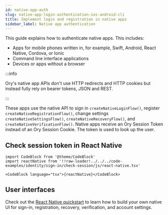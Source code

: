 ```yaml
---
id: native-app-auth
slug: native-app-login-authentication-ios-android-cli
title: Implement login and registration in native apps
sidebar_label: Native app authentication
---
```



This guide explains how to authenticate native apps. This includes:

- Apps for mobile phones written in, for example, Swift, Android, React Native, Cordova, or Ionic
- Command line interface applications
- Devices or apps without a browser

:::info

Ory's native app APIs don't use HTTP redirects and HTTP cookies but instead fully rely on bearer tokens, JSON and REST.

:::

These apps use the native API to sign in `createNativeLoginFlow()`, register `createNativeRegistrationFlow()`, change settings
`createNativeSettingsFlow()`, `createNativeRecoveryFlow()`, and `createNativeVerificationFlow()`. Native apps receive an Ory Session Token instead of an Ory Session Cookie. The
token is used to look up the user.

## Check session token in React Native

```mdx-code-block
import CodeBlock from '@theme/CodeBlock'
import reactNative from '!!raw-loader!../../../code-examples/identity/sign-in/check-session/js/react-native.tsx'

<CodeBlock language="tsx">{reactNative}</CodeBlock>
```

## User interfaces

Check out the [React Native quickstart](../../getting-started/integrate-auth/react-native.mdx) to learn how to build your own
native UI for sign-in, registration, recovery, verification, and account settings.
